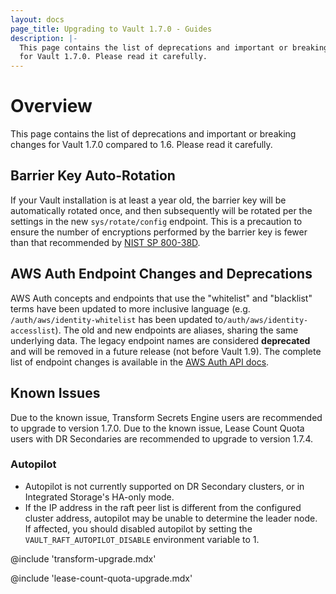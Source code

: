 ```yaml
---
layout: docs
page_title: Upgrading to Vault 1.7.0 - Guides
description: |-
  This page contains the list of deprecations and important or breaking changes
  for Vault 1.7.0. Please read it carefully.
---
```


# Overview

This page contains the list of deprecations and important or breaking changes
for Vault 1.7.0 compared to 1.6. Please read it carefully.

## Barrier Key Auto-Rotation

If your Vault installation is at least a year old, the barrier key will be
automatically rotated once, and then subsequently will be rotated per the
settings in the new `sys/rotate/config` endpoint. This is a precaution to
ensure the number of encryptions performed by the barrier key is fewer than that
recommended by
[NIST SP 800-38D](https://csrc.nist.gov/publications/detail/sp/800-38d/final).

## AWS Auth Endpoint Changes and Deprecations

AWS Auth concepts and endpoints that use the "whitelist" and "blacklist" terms
have been updated to more inclusive language (e.g. `/auth/aws/identity-whitelist` has been
updated to`/auth/aws/identity-accesslist`). The old and new endpoints are aliases,
sharing the same underlying data. The legacy endpoint names are considered **deprecated**
and will be removed in a future release (not before Vault 1.9). The complete list of
endpoint changes is available in the [AWS Auth API docs](/api-docs/auth/aws#deprecations-effective-in-vault-1-7).

## Known Issues

Due to the known issue, Transform Secrets Engine users are recommended to upgrade to version 1.7.0.
Due to the known issue, Lease Count Quota users with DR Secondaries are recommended to upgrade to version 1.7.4.

### Autopilot

- Autopilot is not currently supported on DR Secondary clusters, or in
  Integrated Storage's HA-only mode.
- If the IP address in the raft peer list is different from the configured
  cluster address, autopilot may be unable to determine the leader node. If
  affected, you should disabled autopilot by setting the
  `VAULT_RAFT_AUTOPILOT_DISABLE` environment variable to 1.

@include 'transform-upgrade.mdx'

@include 'lease-count-quota-upgrade.mdx'
